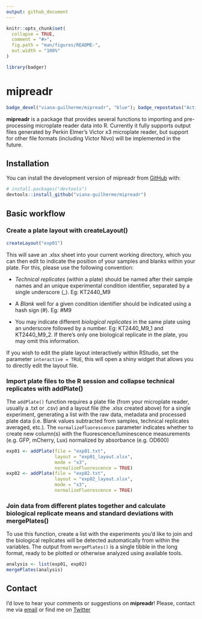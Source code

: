 ```yaml
---
output: github_document
---
```


<!-- README.md is generated from README.Rmd. Please edit that file -->

```r
knitr::opts_chunk$set(
  collapse = TRUE,
  comment = "#>",
  fig.path = "man/figures/README-",
  out.width = "100%"
)

library(badger)
```

# mipreadr

<!-- badges: start -->

```r
badge_devel("viana-guilherme/mipreadr", "blue"); badge_repostatus("Active")
```

<!-- badges: end -->

**mipreadr** is a package that provides several functions to importing and pre-processing microplate reader data into R. Currently it fully supports output files generated by Perkin Elmer's Victor x3 microplate reader, but support for other file formats (including Victor Nivo) will be implemented in the future.

## Installation

You can install the development version of mipreadr from [GitHub](https://github.com/) with:

``` r
# install.packages("devtools")
devtools::install_github("viana-guilherme/mipreadr")
```

## Basic workflow

### Create a plate layout with createLayout()

``` r
createLayout("exp01")
```

This will save an .xlsx sheet into your current working directory, which you can then edit to indicate the position of your samples and blanks within your plate. For this, please use the following convention:

-   *Technical replicates* (within a plate) should be named after their sample names and an unique experimental condition identifier, separated by a single underscore (\_). Eg: KT2440_M9

-   A *Blank* well for a given condition identifier should be indicated using a hash sign (\#). Eg: #M9

-   You may indicate different *biological replicates* in the same plate using an underscore followed by a number. Eg: KT2440_M9_1 and KT2440_M9_2. If there's only one biological replicate in the plate, you may omit this information.

If you wish to edit the plate layout interactively within RStudio, set the parameter `interactive = TRUE`, this will open a shiny widget that allows you to directly edit the layout file.

### Import plate files to the R session and collapse technical replicates with addPlate()

The `addPlate()` function requires a plate file (from your microplate reader, usually a .txt or .csv) and a layout file (the .xlsx created above) for a single experiment, generating a list with the raw data, metadata and processed plate data (i.e. Blank values subtracted from samples, technical replicates averaged, etc.). The `normalizeFluorescence` parameter indicates whether to create new column(s) with the fluorescence/luminescence measurements (e.g. GFP, mCherry, Lux) normalized by absorbance (e.g. OD600)

``` r
exp01 <- addPlate(file = "exp01.txt",
                  layout = "exp01_layout.xlsx",
                  mode = "x3",
                  normalizeFluorescence = TRUE)
exp02 <- addPlate(file = "exp02.txt",
                  layout = "exp02_layout.xlsx",
                  mode = "x3",
                  normalizeFluorescence = TRUE)
```

### Join data from different plates together and calculate biological replicate means and standard deviations with mergePlates()

To use this function, create a list with the experiments you'd like to join and the biological replicates will be detected automatically from within the variables. The output from `mergePlates()` is a single tibble in the long format, ready to be plotted or otherwise analyzed using available tools.

``` r
analysis <- list(exp01, exp02)
mergePlates(analysis)
```

## Contact

I'd love to hear your comments or suggestions on **mipreadr**! Please, contact me via [email](viana.guilherme@proton.me) or find me on [Twitter](https://twitter.com/guilheviana)
